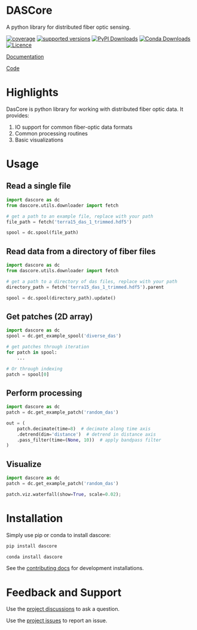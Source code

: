 # DASCore

A python library for distributed fiber optic sensing.

[![coverage](https://codecov.io/gh/dasdae/dascore/branch/master/graph/badge.svg)](https://codecov.io/gh/dasdae/dascore)
[![supported versions](https://img.shields.io/pypi/pyversions/dascore.svg?label=python_versions)](https://pypi.python.org/pypi/dascore)
[![PyPI Downloads](https://img.shields.io/pypi/dm/dascore.svg?label=pypi)](https://pypi.org/project/dascore/)
[![Conda Downloads](https://img.shields.io/conda/dn/conda-forge/dascore.svg?label=conda)](https://github.com/conda-forge/dascore-feedstock)
[![Licence](https://www.gnu.org/graphics/lgplv3-88x31.png)](https://www.gnu.org/licenses/lgpl.html)

[Documentation](https://dascore.org)

[Code](https://github.com/DASDAE/dascore)

# Highlights

DasCore is python library for working with distributed fiber optic data. It provides:

1. IO support for common fiber-optic data formats
2. Common processing routines
3. Basic visualizations

# Usage

## Read a single file

```python
import dascore as dc
from dascore.utils.downloader import fetch

# get a path to an example file, replace with your path
file_path = fetch('terra15_das_1_trimmed.hdf5')

spool = dc.spool(file_path)
```

## Read data from a directory of fiber files

```python
import dascore as dc
from dascore.utils.downloader import fetch

# get a path to a directory of das files, replace with your path
directory_path = fetch('terra15_das_1_trimmed.hdf5').parent

spool = dc.spool(directory_path).update()
```

## Get patches (2D array)
```python
import dascore as dc
spool = dc.get_example_spool('diverse_das')

# get patches through iteration
for patch in spool:
    ...

# Or through indexing
patch = spool[0]
```

## Perform processing
```python
import dascore as dc
patch = dc.get_example_patch('random_das')

out = (
    patch.decimate(time=8)  # decimate along time axis
    .detrend(dim='distance')  # detrend in distance axis
    .pass_filter(time=(None, 10))  # apply bandpass filter
)
```


## Visualize
```python
import dascore as dc
patch = dc.get_example_patch('random_das')

patch.viz.waterfall(show=True, scale=0.02);
```

# Installation

Simply use pip or conda to install dascore:

```bash
pip install dascore
```

```bash
conda install dascore
```

See the [contributing docs](contributing/contributing.qmd) for development
installations.

# Feedback and Support

Use the [project discussions](https://github.com/DASDAE/dascore/discussions) to ask a question.

Use the [project issues](https://github.com/DASDAE/dascore/issues) to report an issue.

